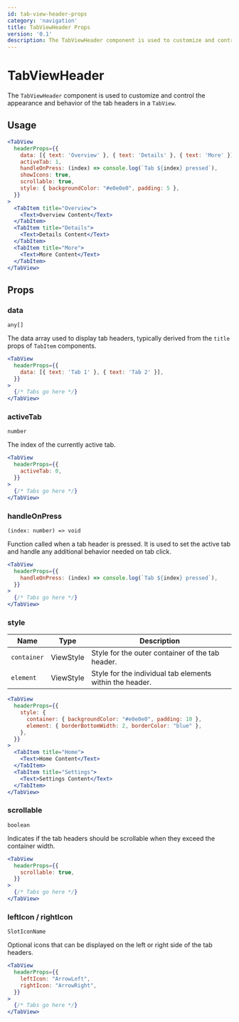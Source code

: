 ```yaml
---
id: tab-view-header-props
category: 'navigation'
title: TabViewHeader Props
version: '0.1'
description: The TabViewHeader component is used to customize and control the appearance and behavior of the tab headers in a TabView.
---
```


# TabViewHeader

The `TabViewHeader` component is used to customize and control the appearance and behavior of the tab headers in a `TabView`.

## Usage

```jsx
<TabView
  headerProps={{
    data: [{ text: 'Overview' }, { text: 'Details' }, { text: 'More' }],
    activeTab: 1,
    handleOnPress: (index) => console.log(`Tab ${index} pressed`),
    showIcons: true,
    scrollable: true,
    style: { backgroundColor: "#e0e0e0", padding: 5 },
  }}
>
  <TabItem title="Overview">
    <Text>Overview Content</Text>
  </TabItem>
  <TabItem title="Details">
    <Text>Details Content</Text>
  </TabItem>
  <TabItem title="More">
    <Text>More Content</Text>
  </TabItem>
</TabView>
```

## Props

### data
`any[]`

The data array used to display tab headers, typically derived from the `title` props of `TabItem` components.


```jsx
<TabView
  headerProps={{
    data: [{ text: 'Tab 1' }, { text: 'Tab 2' }],
  }}
>
  {/* Tabs go here */}
</TabView>
```

### activeTab
`number`

The index of the currently active tab.


```jsx
<TabView
  headerProps={{
    activeTab: 0,
  }}
>
  {/* Tabs go here */}
</TabView>
```

### handleOnPress
`(index: number) => void`

Function called when a tab header is pressed. It is used to set the active tab and handle any additional behavior needed on tab click.


```jsx
<TabView
  headerProps={{
    handleOnPress: (index) => console.log(`Tab ${index} pressed`),
  }}
>
  {/* Tabs go here */}
</TabView>
```

### style
| Name        | Type      | Description                                      |
|-------------|-----------|-------------------------------------------------- |
| `container` | ViewStyle | Style for the outer container of the tab header.   |
| `element`   | ViewStyle | Style for the individual tab elements within the header.    |

```jsx
<TabView
  headerProps={{
    style: {
      container: { backgroundColor: "#e0e0e0", padding: 10 },
      element: { borderBottomWidth: 2, borderColor: "blue" },
    },
  }}
>
  <TabItem title="Home">
    <Text>Home Content</Text>
  </TabItem>
  <TabItem title="Settings">
    <Text>Settings Content</Text>
  </TabItem>
</TabView>
```

### scrollable
`boolean`

Indicates if the tab headers should be scrollable when they exceed the container width.


```jsx
<TabView
  headerProps={{
    scrollable: true,
  }}
>
  {/* Tabs go here */}
</TabView>
```

### leftIcon / rightIcon
`SlotIconName`

Optional icons that can be displayed on the left or right side of the tab headers.


```jsx
<TabView
  headerProps={{
    leftIcon: "ArrowLeft",
    rightIcon: "ArrowRight",
  }}
>
  {/* Tabs go here */}
</TabView>
```